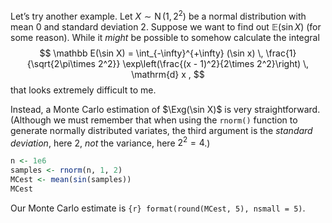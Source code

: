 Let's try another example. Let $X \sim \operatorname{N}(1, 2^2)$ be a normal distribution with mean 0 and standard deviation 2. Suppose we want to find out $\mathbb E(\sin X)$ (for some reason). While it *might* be possible to somehow calculate the integral $$ \mathbb E(\sin X) = \int_{-\infty}^{+\infty} (\sin x) \, \frac{1}{\sqrt{2\pi\times 2^2}} \exp\left(\frac{(x - 1)^2}{2\times 2^2}\right) \, \mathrm{d} x , $$ that looks extremely difficult to me.

Instead, a Monte Carlo estimation of $\Exg(\sin X)$ is very straightforward. (Although we must remember that when using the `rnorm()` function to generate normally distributed variates, the third argument is the *standard deviation*, here $2$, *not* the variance, here $2^2 = 4$.)

```r
n <- 1e6
samples <- rnorm(n, 1, 2)
MCest <- mean(sin(samples))
MCest
```

Our Monte Carlo estimate is `{r} format(round(MCest, 5), nsmall = 5)`.
